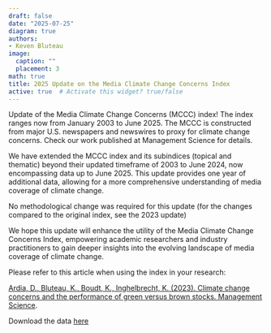 ```yaml
---
draft: false
date: "2025-07-25"
diagram: true
authors: 
- Keven Bluteau
image:
  caption: ""
  placement: 3
math: true
title: 2025 Update on the Media Climate Change Concerns Index
active: true  # Activate this widget? true/false
---
```


Update of the Media Climate Change Concerns (MCCC) index! The index ranges now from January 2003 to June 2025. The MCCC is constructed from major U.S. newspapers and newswires to proxy for climate change concerns. Check our work published at Management Science for details. 

We have extended the MCCC index and its subindices (topical and thematic) beyond their updated timeframe of 2003 to June 2024, now encompassing data up to June 2025. This update provides one year of additional data, allowing for a more comprehensive understanding of media coverage of climate change.

No methodological change was required for this update (for the changes compared to the original index, see the 2023 update)

We hope this update will enhance the utility of the Media Climate Change Concerns Index, empowering academic researchers and industry practitioners to gain deeper insights into the evolving landscape of media coverage of climate change. 

Please refer to this article when using the index in your research:

[Ardia, D., Bluteau, K., Boudt, K., Inghelbrecht, K. (2023). Climate change concerns and the performance of green versus brown stocks. Management Science](https://doi.org/10.1287/mnsc.2022.4636).

Download the data [here](https://sentometrics-research.com/download/mccc/)

